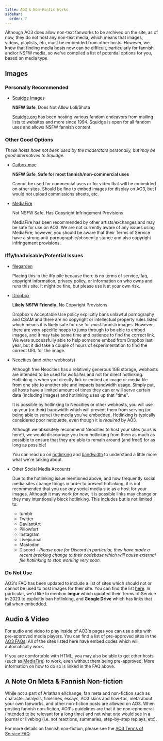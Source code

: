 ```yaml
---
title: AO3 & Non-Fanfic Works
sidebar:
  order: 7
---
```


Although AO3 does allow non-text fanworks to be archived on the site, as of now,
they do not host any non-text media, which means that images, videos, playlists,
etc, must be embedded from other hosts. However, we know that finding media
hosts now can be difficult, particularly for fannish and/or NSFW media, so we've
compiled a list of potential options for you, based on media type.

## Images

### Personally Recommended

- [Squidge Images](https://images.squidge.org/)

  **NSFW Safe**, Does Not Allow Loli/Shota

  [Squidge.org](https://squidge.org/) has been hosting various fandom endeavors
  from mailing lists to websites and more since 1994. Squidge is open for all
  fandom uses and allows NSFW fannish content.

### Other Good Options

_These hosts have not been used by the moderators personally, but may be good
alternatives to Squidge._

- [Catbox.moe](https://catbox.moe)

  **NSFW Safe**, **Safe for most fannish/non-commercial uses**

  Cannot be used for commercial uses or for video that will be embedded on other
  sites. Should be fine to embed images for display on AO3, but I would not
  upload commissions sheets, etc.

- [MediaFire](https://www.mediafire.com/)

  Not NSFW Safe, Has Copyright Infringement Provisions

  MediaFire has been recommended by other artists/exchanges and may be safe for
  use on AO3. We are not currently aware of any issues using MediaFire; however,
  you should be aware that their Terms of Service have a strong
  anti-pornographic/obscenity stance and also copyright infringement provisions.

### Iffy/Inadvisable/Potential Issues

- [filegarden](https://filegarden.com/)

  Placing this in the iffy pile because there is no terms of service, faq,
  copyright information, privacy policy, or information on who owns and runs
  this site. It might be fine, but please use it at your own risk.

- [Dropbox](https://dropbox.com)

  **Likely NSFW Friendly**, No Copyright Provisions

  Dropbox's Acceptable Use policy explicitly bans unlawful pornography and CSAM
  and there are no copyright or intellectual property rules listed which means
  it is likely safe for use for _most_ fannish images. However, there are very
  specific hoops to jump through to be able to embed images, and it may take
  some time and patience to find the correct link. We were successfully able to
  help someone embed from Dropbox last year, but it did take a couple of hours
  of experimentation to find the correct URL for the image.

- [Neocities](https://neocities.org) (and other webhosts)

  Although free Neocities has a relatively generous 1GB storage, webhosts are
  intended to be used for _websites_ and not for direct hotlinking. Hotlinking
  is when you directly link or embed an image or media file from one site to
  another site and impacts bandwidth usage. Simply put, all hosts have a limited
  amount of times they can or will serve certain data (including images) and
  hotlinking uses up that "time".

  It is possible by hotlinking to Neocities or other webhosts, you will use up
  your (or their) bandwidth which will prevent them from serving (or being able
  to serve) the media you've embedded. Hotlinking is typically considered poor
  netiquette, even though it is _required_ by AO3.

  Although we absolutely recommend Neocities to host your sites (ours is here!),
  we would discourage you from hotlinking from them as much as possible to
  ensure that they are able to remain around (and free!) for as long as
  possible!

  You can read up on
  [hotlinking](https://webmasters.stackexchange.com/questions/25315/hotlinking-what-is-it-and-why-shouldnt-people-do-it)
  and [bandwidth](https://www.lifewire.com/what-is-bandwidth-2625809) to
  understand a little more what we're talking about.

- Other Social Media Accounts

  Due to the hotlinking issue mentioned above, and how frequently social media
  sites change things in order to prevent hotlinking, it is not recommended that
  you use _any_ social media site as a host for your images. Although it may
  work _for now_, it is possible links may change or they may intentionally
  block hotlinking. This includes but is not limited to:
  - tumblr
  - Twitter
  - DeviantArt
  - Pillowfort
  - Instagram
  - Livejournal
  - Mastodon
  - Discord - _Please note for Discord in particular, they have made a recent
    breaking change to their codebase which will cause external file hotlinking
    to stop working very soon._

### Do Not Use

AO3's FAQ has been updated to include a list of sites which should not or cannot
be used to host images for their site. You can find the list
[here](https://archiveofourown.org/faq/posting-and-editing?language_id=en#embedimage).
In particular, we'd like to mention **Imgur** which updated their Terms of
Service in 2023 to explicitly ban hotlinking, and **Google Drive** which has
links that fail when embedded.

## Audio & Video

For audio and video to play inside of AO3's pages you can use a site with
pre-approved media players. You can find a list of pre-approved sites in the
[AO3 FAQs](https://archiveofourown.org/faq/posting-and-editing?language_id=en#hostsites).
All of the sites listed here have embed codes which will automatically work.

If you are comfortable with HTML, you may also be able to get other hosts (such
as [MediaFire](https://mediafire.com)) to work, even without them being
pre-approved. More information on how to do so is linked in the FAQ above.

## A Note On Meta & Fannish Non-fiction

While not a part of Arlathan eXchange, fan meta and non-fiction such as
character analysis, timelines, essays, AO3 skins and how-tos, meta about your
own fanworks, and other non-fiction posts are allowed on AO3. When posting
fannish non-fiction, AO3's guidelines are that it be non-ephemeral (intended to
be relevant for a long time) and not what one would see in a journal or liveblog
(i.e. not reactions, summaries, step-by-step replays, etc).

For more details on fannish non-fiction, please see the
[AO3 Terms of Service FAQ](https://archiveofourown.org/tos_faq#nonfiction).
